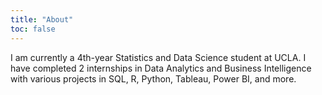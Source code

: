 ```yaml
---
title: "About"
toc: false
---
```


I am currently a 4th-year Statistics and Data Science student at UCLA. I have completed 2 internships in Data Analytics and Business Intelligence with various projects in SQL, R, Python, Tableau, Power BI, and more.